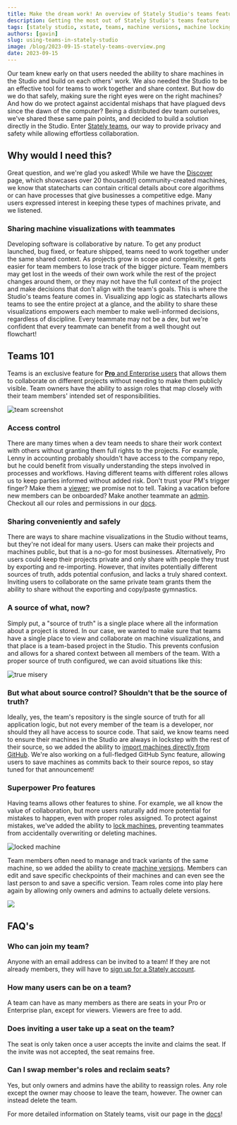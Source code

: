 ```yaml
---
title: Make the dream work! An overview of Stately Studio's teams feature
description: Getting the most out of Stately Studio's teams feature
tags: [stately studio, xstate, teams, machine versions, machine locking]
authors: [gavin]
slug: using-teams-in-stately-studio
image: /blog/2023-09-15-stately-teams-overview.png
date: 2023-09-15
---
```


Our team knew early on that users needed the ability to share machines in the Studio and build on each others' work. 
We also needed the Studio to be an effective tool for teams to work together and share context. 
But how do we do that safely, making sure the right eyes were on the right machines? 
And how do we protect against accidental mishaps that have plagued devs since the dawn of the computer? 
Being a distributed dev team ourselves, we've shared these same pain points, and decided to build a solution directly in the Studio. 
Enter [Stately teams](https://stately.ai/docs/teams), our way to provide privacy and safety while allowing effortless collaboration.

<!--truncate-->

## Why would I need this?
Great question, and we're glad you asked! 
While we have the [Discover](https://stately.ai/registry/discover) page, which showcases over 20 thousand(!) community-created machines, we know that statecharts can contain critical details about core algorithms or can have processes that give businesses a competitive edge. 
Many users expressed interest in keeping these types of machines private, and we listened.

### Sharing machine visualizations with teammates
Developing software is collaborative by nature. To get any product launched, bug fixed, or feature shipped, teams need to work together under the same shared context.
As projects grow in scope and complexity, it gets easier for team members to lose track of the bigger picture. 
Team members may get lost in the weeds of their own work while the rest of the project changes around them, or they may not have the full context of the project and make decisions that don't align with the team's goals.
This is where the Studio's teams feature comes in.
Visualizing app logic as statecharts allows teams to see the entire project at a glance, and the ability to share these visualizations empowers each member to make well-informed decisions, regardless of discipline.
Every teammate may not be a dev, but we're confident that every teammate can benefit from a well thought out flowchart!

## Teams 101
Teams is an exclusive feature for [**Pro** and Enterprise users](https://stately.ai/pricing) that allows them to collaborate on different projects without needing to make them publicly visible. Team owners have the ability to assign roles that map closely with their team members' intended set of responsibilities.

![team screenshot](./teamVNext.png)

### Access control
There are many times when a dev team needs to share their work context with others without granting them full rights to the projects. 
For example, Lenny in accounting probably shouldn't have access to the company repo, but he could benefit from visually understanding the steps involved in processes and workflows.
Having different teams with different roles allows us to keep parties informed without added risk. 
Don't trust your PM's trigger finger? Make them a [viewer](https://stately.ai/docs/teams#viewer-role); we promise not to tell. 
Taking a vacation before new members can be onboarded? 
Make another teammate an [admin](https://stately.ai/docs/teams#admin-role). 
Checkout all our roles and permissions in our [docs](https://stately.ai/docs/teams#team-roles). 

### Sharing conveniently and safely
There are ways to share machine visualizations in the Studio without teams, but they're not ideal for many users.
Users can make their projects and machines public, but that is a no-go for most businesses.
Alternatively, Pro users could keep their projects private and only share with people they trust by exporting and re-importing. However, that invites potentially different sources of truth, adds potential confusion, and lacks a truly shared context.
Inviting users to collaborate on the same private team grants them the ability to share without the exporting and copy/paste gymnastics. 

### A source of what, now?
Simply put, a "source of truth" is a single place where all the information about a project is stored. 
In our case, we wanted to make sure that teams have a single place to view and collaborate on machine visualizations, and that place is a team-based project in the Studio.
This prevents confusion and allows for a shared context between all members of the team. With a proper source of truth configured, we can avoid situations like this: 

![true misery](/blog/2023-09-15-file-confusion.png)



### But what about source control? Shouldn't that be the source of truth?
Ideally, yes, the team's repository is the single source of truth for all application logic, but not every member of the team is a developer, nor should they all have access to source code.
That said, we know teams need to ensure their machines in the Studio are always in lockstep with the rest of their source, so we added the ability to [import machines directly from GitHub](https://stately.ai/docs/import-from-github).
We're also working on a full-fledged GitHub Sync feature, allowing users to save machines as commits back to their source repos, so stay tuned for that announcement!



### Superpower Pro features
Having teams allows other features to shine. For example, we all know the value of collaboration, but more users naturally add more potential for mistakes to happen, even with proper roles assigned. To protect against mistakes, we've added the ability to [lock machines](https://stately.ai/docs/lock-machines), preventing teammates from accidentally overwriting or deleting machines.

![locked machine](./lockedScreenshot.png)


Team members often need to manage and track variants of the same machine, so we added the ability to create [machine versions](https://stately.ai/docs/versions). Members can edit and save specific checkpoints of their machines and can even see the last person to and save a specific version. Team roles come into play here again by allowing only owners and admins to actually delete versions.

![](./versionScreenshot.png)


## FAQ's 

### Who can join my team?
Anyone with an email address can be invited to a team!
If they are not already members, they will have to [sign up for a Stately account](https://stately.ai/registry/login?).

### How many users can be on a team? 
A team can have as many members as there are seats in your Pro or Enterprise plan, except for viewers. 
Viewers are free to add. 

### Does inviting a user take up a seat on the team?
The seat is only taken once a user accepts the invite and claims the seat. 
If the invite was not accepted, the seat remains free. 


### Can I swap member's roles and reclaim seats?
Yes, but only owners and admins have the ability to reassign roles. 
Any role except the owner may choose to leave the team, however. 
The owner can instead delete the team. 


For more detailed information on Stately teams, visit our page in the [docs](https://stately.ai/docs/teams#teams-members-and-pro-plan-seats)!